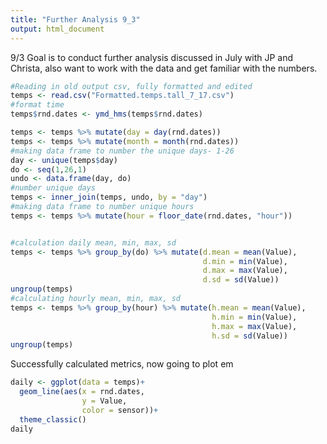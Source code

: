 ```yaml
---
title: "Further Analysis 9_3"
output: html_document
---
```


9/3
Goal is to conduct further analysis discussed in July with JP and Christa, also want to work with the data and get familiar with the numbers. 

```r
#Reading in old output csv, fully formatted and edited
temps <- read.csv("Formatted.temps.tall_7_17.csv")
#format time
temps$rnd.dates <- ymd_hms(temps$rnd.dates)

temps <- temps %>% mutate(day = day(rnd.dates))
temps <- temps %>% mutate(month = month(rnd.dates))
#making data frame to number the unique days- 1-26
day <- unique(temps$day)
do <- seq(1,26,1)
undo <- data.frame(day, do)
#number unique days
temps <- inner_join(temps, undo, by = "day")
#making data frame to number unique hours
temps <- temps %>% mutate(hour = floor_date(rnd.dates, "hour"))


#calculation daily mean, min, max, sd
temps <- temps %>% group_by(do) %>% mutate(d.mean = mean(Value), 
                                           d.min = min(Value),
                                           d.max = max(Value),
                                           d.sd = sd(Value))
ungroup(temps)
#calculating hourly mean, min, max, sd
temps <- temps %>% group_by(hour) %>% mutate(h.mean = mean(Value),
                                             h.min = min(Value),
                                             h.max = max(Value),
                                             h.sd = sd(Value))
ungroup(temps)
```

Successfully calculated metrics, now going to plot em
```r
daily <- ggplot(data = temps)+
  geom_line(aes(x = rnd.dates, 
                y = Value,
                color = sensor))+
  theme_classic()
daily
```

